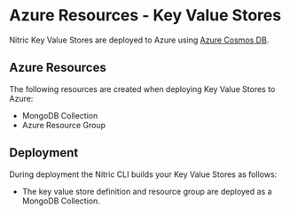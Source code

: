 
# Azure Resources - Key Value Stores

Nitric Key Value Stores are deployed to Azure using [Azure Cosmos DB](https://azure.microsoft.com/en-us/services/cosmos-db/).

## Azure Resources

The following resources are created when deploying Key Value Stores to Azure:

- MongoDB Collection
- Azure Resource Group

## Deployment

During deployment the Nitric CLI builds your Key Value Stores as follows:

- The key value store definition and resource group are deployed as a MongoDB Collection.
